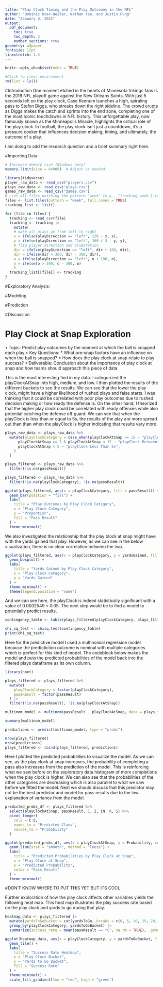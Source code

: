 ```yaml
---
title: "Play Clock Timing and the Play Outcomes in the NFL"
author: "Dominic Hoar-Weiler, Nathan Yao, and Justin Fung"
date: "January 6, 2025"
output: 
  pdf_document:
    toc: true
    toc_depth: 2
    number_sections: true
geometry: a4paper
fontsize: 12pt
linestretch: 1.5
---
```


```r
knitr::opts_chunk$set(echo = TRUE)
```

```r
#Click to clear environment
rm(list = ls())
```

#Introduction
One moment etched in the hearts of Minnesota Vikings fans is the 2018 NFL 
playoff game against the New Orleans Saints. With just 5 seconds left on the 
play clock, Case Keenum launches a high, spiraling pass to Stefon Diggs, who 
streaks down the right sideline. The crowd erupts as Diggs makes the catch and 
sprints into the end zone, completing one of the most iconic touchdowns in NFL 
history. This unforgettable play, now famously known as the Minneapolis Miracle, 
highlights the critical role of the play clock. In football, the play clock 
isn’t just a countdown, it’s a pressure cooker that influences decision making, 
timing, and ultimately, the outcome of a play.

I am doing to add the research question and a brief summary right here. 


#Importing Data

```r
# Increase memory size (Windows only)
memory.limit(size = 64000)  # Adjust as needed

library(tidyverse)
player_raw_data <- read_csv("players.csv")
plays_raw_data <- read_csv("plays.csv")
games_raw_data <- read_csv("games.csv")
# List all files matching the pattern "week" (e.g., "tracking_week_1.csv")
files <- list.files(pattern = "week", full.names = TRUE)
tracking_list <- list()

```
```r
for (file in files) {
  tracking <- read_csv(file)
  tracking <- tracking |>
    mutate(
    # make all plays go from left to right
    x = ifelse(playDirection == "left", 120 - x, x),
    y = ifelse(playDirection == "left", 160 / 3 - y, y),
    # flip player direction and orientation
    dir = ifelse(playDirection == "left", dir + 180, dir),
    dir = ifelse(dir > 360, dir - 360, dir),
    o = ifelse(playDirection == "left", o + 180, o),
    o = ifelse(o > 360, o - 360, o)
    )
  tracking_list[[file]] <- tracking
}
```

#Exploratory Analysis:

#Modeling

#Prediction

#Discussion

# Play Clock at Snap Exploration
  •	Topic: Predict play outcomes by the moment at which the ball is snapped
  each play
	•	Key Questions:
	  * What pre-snap factors have an influence on when the ball is snapped?
	  * How does the play clock at snap relate to play success?
	•	Deliverable: Conclusion about the importance of play clock at snap and how
	  teams should approach this piece of data


This is the most interesting find in my data. I categorized the playClockAtSnap 
into high, medium, and low. I then plotted the results of the different buckets 
to see the results. We can see that the lower the play clock, might have a 
higher likelihood of rushed plays and false starts. I was thinking that it could 
be correlated with poor play outcomes due to rushed decision making 
or how ready the defense is. On the other hand, I theorized that the higher play 
clock could be correlated with ready offenses while also potential catching
the defense off guard. We can see that when the playClock is less than or equal to 
5s, the results of the play are more spread out than than when the playClock is higher
indicating that results vary more.
```r
plays_raw_data <- plays_raw_data %>%
  mutate(playClockCategory = case_when(playClockAtSnap >= 15 ~ "playClock More Than 15s",               
      playClockAtSnap >= 5 & playClockAtSnap < 15 ~ "playClock Between 5s and 15s", 
      playClockAtSnap < 5 ~ "playClock Less Than 5s",               
    )
  )

plays_filtered <- plays_raw_data %>%
  filter(!is.na(passResult))

plays_filtered <- plays_raw_data %>%
  filter(!is.na(playClockCategory), !is.na(passResult))

ggplot(plays_filtered, aes(x = playClockCategory, fill = passResult)) +
  geom_bar(position = "fill") +
  labs(
    title = "Play Outcomes by Play Clock Category",
    x = "Play Clock Category",
    y = "Proportion",
    fill = "Pass Result"
  ) +
  theme_minimal()
```


We also investigated the relationship that the play block at snap might have
with the yards gained that play. However, as we can see in the below
visualization, there is no clear correlation between the two.

```r


ggplot(plays_filtered, aes(x = playClockCategory, y = yardsGained, fill = playClockCategory)) +
  geom_boxplot() +
  labs(
    title = "Yards Gained by Play Clock Category",
    x = "Play Clock Category",
    y = "Yards Gained"
  ) +
  theme_minimal() +
  theme(legend.position = "none")

```

And we can see here, the playClock is indeed statistically significant with a
value of 0.0002549 < 0.05. The next step would be to find a model to potentially 
predict results.
```r
contingency_table <- table(plays_filtered$playClockCategory, plays_filtered$passResult)

chi_sq_test <- chisq.test(contingency_table)
print(chi_sq_test)
```
Here for the predictive model I used a multinomial regression model because the 
predictiction outcome is nominal with multiple categories which is perfect for this
kind of model. The codeblock below makes the model and puts the predicted probabilities
of the model back into the filtered plays dataframe as its own column.
```r
library(nnet)

plays_filtered <- plays_filtered %>%
  mutate(
    playClockCategory = factor(playClockCategory),
    passResult = factor(passResult)
  ) |>
  filter(!is.na(passResult), !is.na(playClockAtSnap))

multinom_model <- multinom(passResult ~ playClockAtSnap, data = plays_filtered)

summary(multinom_model)

predictions <- predict(multinom_model, type = "probs")

nrow(plays_filtered)
nrow(predictions)
plays_filtered <- cbind(plays_filtered, predictions)
```

Here I plotted the predicted probabilities to visualize the model. As we can see,
as the play clock at snap increases, the probability of completing a pass also increases 
from the prediction of the model. This is reinforcing what we saw before on the 
exploratory data histogram of more completions when the play clock is higher. We 
can also see that the probabilities of the other categories are decreasing which is 
also parallel to what we saw before we fitted the model. Next we should discuss 
that this predictor may not be the best predictor and model for pass results due to
the low explanation of variance from the model.
```r
predicted_probs_df <- plays_filtered %>%
  select(playClockAtSnap, passResult, C, I, IN, R, S) %>%  
  pivot_longer(
    cols = C:S,  
    names_to = "Predicted_Class",
    values_to = "Probability"
  )

ggplot(predicted_probs_df, aes(x = playClockAtSnap, y = Probability, color = Predicted_Class)) +
  geom_line(stat = "smooth", method = "loess") +
  labs(
    title = "Predicted Probabilities by Play Clock at Snap",
    x = "Play Clock at Snap",
    y = "Predicted Probability",
    color = "Pass Result"
  ) +
  theme_minimal()
```

#DON'T KNOW WHERE TO PUT THIS YET BUT ITS COOL

Further exploration of how the play clock affects other variables yields the
following heat map. This heat map illustrates the play success rate based on 
the play clock and yards to go during that play. 

```r
heatmap_data <- plays_filtered |>
  mutate(yardsToGoBucket = cut(yardsToGo, breaks = c(0, 5, 10, 15, 20, 30), right = FALSE)) |>
  group_by(playClockCategory, yardsToGoBucket) |>
  summarize(success_rate = mean(passResult == "C", na.rm = TRUE), .groups = "drop")

ggplot(heatmap_data, aes(x = playClockCategory, y = yardsToGoBucket, fill = success_rate)) +
  geom_tile() +
  labs(
    title = "Success Rate Heatmap",
    x = "Play Clock Bucket",
    y = "Yards to Go Bucket",
    fill = "Success Rate"
  ) +
  theme_minimal() +
  scale_fill_gradient(low = "red", high = "green")
```

